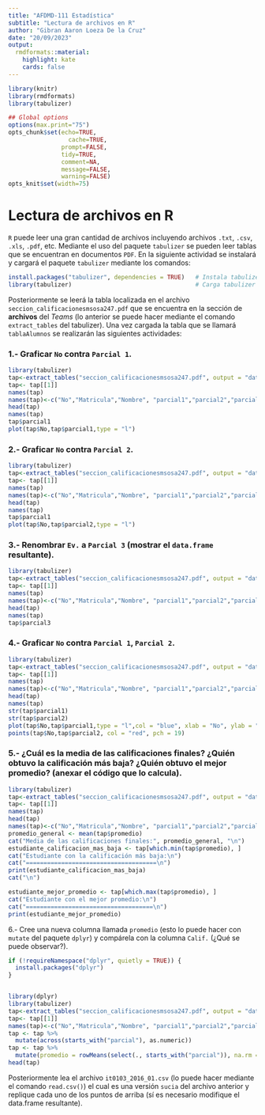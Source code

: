---
title: "AFDMD-111 Estadística"
subtitle: "Lectura de archivos en R"
author: "Gibran Aaron Loeza De la Cruz"
date: "20/09/2023"
output:
  rmdformats::material:
    highlight: kate
    cards: false
---


```{r knitr_init, echo=FALSE, message=TRUE, cache=FALSE, warnings=F}
library(knitr)
library(rmdformats)
library(tabulizer)

## Global options
options(max.print="75")
opts_chunk$set(echo=TRUE,
	             cache=TRUE,
               prompt=FALSE,
               tidy=TRUE,
               comment=NA,
               message=FALSE,
               warning=FALSE)
opts_knit$set(width=75)
```

# Lectura de archivos en R

`R` puede leer una gran cantidad de archivos incluyendo archivos `.txt`, `.csv`, `.xls`, `.pdf`, etc. Mediante el uso del paquete `tabulizer` se pueden leer tablas que se encuentran en documentos `PDF`. En la siguiente actividad se instalará y cargará el paquete `tabulizer` mediante los comandos:

```{r eval=FALSE}
install.packages("tabulizer", dependencies = TRUE)   # Instala tabulizer
library(tabulizer)                                   # Carga tabulizer

```

Posteriormente se leerá la tabla localizada en el archivo `seccion_calificacionesmsosa247.pdf` que se encuentra en la sección de **archivos** del *Teams* (lo anterior se puede hacer mediante el comando `extract_tables` del tabulizer). Una vez cargada la tabla que se llamará `tablaAlumnos` se realizarán las siguientes actividades:

### 1.- Graficar `No` contra `Parcial 1`.

```{r}
library(tabulizer)
tap<-extract_tables("seccion_calificacionesmsosa247.pdf", output = "data.frame")
tap<- tap[[1]]
names(tap)
names(tap)<-c("No","Matricula","Nombre", "parcial1","parcial2","parcial3", "promedio")
head(tap)
names(tap)
tap$parcial1
plot(tap$No,tap$parcial1,type = "l")
```



### 2.- Graficar `No` contra `Parcial 2`.
```{r}
library(tabulizer)
tap<-extract_tables("seccion_calificacionesmsosa247.pdf", output = "data.frame")
tap<- tap[[1]]
names(tap)
names(tap)<-c("No","Matricula","Nombre", "parcial1","parcial2","parcial3", "promedio")
head(tap)
names(tap)
tap$parcial1
plot(tap$No,tap$parcial2,type = "l")
```


### 3.- Renombrar `Ev.` a `Parcial 3` (mostrar el `data.frame` resultante).
```{r}
library(tabulizer)
tap<-extract_tables("seccion_calificacionesmsosa247.pdf", output = "data.frame")
tap<- tap[[1]]
names(tap)
names(tap)<-c("No","Matricula","Nombre", "parcial1","parcial2","parcial3", "promedio")
head(tap)
names(tap)
tap$parcial3
```


### 4.- Graficar `No` contra `Parcial 1`, `Parcial 2`.
```{r}
library(tabulizer)
tap<-extract_tables("seccion_calificacionesmsosa247.pdf", output = "data.frame")
tap<- tap[[1]]
names(tap)
names(tap)<-c("No","Matricula","Nombre", "parcial1","parcial2","parcial3", "promedio")
head(tap)
names(tap)
str(tap$parcial1)
str(tap$parcial2)
plot(tap$No,tap$parcial1,type = "l",col = "blue", xlab = "No", ylab = "parcial1")
points(tap$No,tap$parcial2, col = "red", pch = 19)
```


### 5.- ¿Cuál es la media de las calificaciones finales? ¿Quién obtuvo la calificación más baja? ¿Quién obtuvo el mejor promedio? (anexar el código que lo calcula).

```{r}
library(tabulizer)
tap<-extract_tables("seccion_calificacionesmsosa247.pdf", output = "data.frame")
tap<- tap[[1]]
names(tap)
head(tap)
names(tap)<-c("No","Matricula","Nombre", "parcial1","parcial2","parcial3", "promedio")
promedio_general <- mean(tap$promedio)
cat("Media de las calificaciones finales:", promedio_general, "\n")
estudiante_calificacion_mas_baja <- tap[which.min(tap$promedio), ]
cat("Estudiante con la calificación más baja:\n")
cat("=====================================\n")
print(estudiante_calificacion_mas_baja)
cat("\n")

estudiante_mejor_promedio <- tap[which.max(tap$promedio), ]
cat("Estudiante con el mejor promedio:\n")
cat("====================================\n")
print(estudiante_mejor_promedio)
```



6.- Cree una nueva columna llamada `promedio` (esto lo puede hacer con `mutate` del paquete `dplyr`) y compárela con la columna `Calif.` (¿Qué se puede observar?).
```{r}

if (!requireNamespace("dplyr", quietly = TRUE)) {
  install.packages("dplyr")
}


library(dplyr)
library(tabulizer)
tap<-extract_tables("seccion_calificacionesmsosa247.pdf", output = "data.frame")
tap<- tap[[1]]
names(tap)<-c("No","Matricula","Nombre", "parcial1","parcial2","parcial3", "promedio")
tap <- tap %>%
  mutate(across(starts_with("parcial"), as.numeric))
tap <- tap %>%
  mutate(promedio = rowMeans(select(., starts_with("parcial")), na.rm = TRUE))
head(tap)

```



Posteriormente lea el archivo `it0103_2016_01.csv` (lo puede hacer mediante el comando `read.csv()`) el cual es una versión `sucia` del archivo anterior y replique cada uno de los puntos de arriba (sí es necesario modifique el data.frame resultante).


